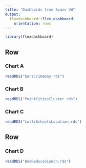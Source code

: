 ```yaml
---
title: "Dashbords from Evans UW"
output: 
  flexdashboard::flex_dashboard:
    orientation: rows
---
```


```r
library(flexdashboard)
```

[comment]: # three plot here with fade effect

Row {.tabset .tabset-fade}
-----------------------------------------------------------------------

### Chart A

```r
readRDS("barsCrimeDay.rds")
```

### Chart B

```r
readRDS("PointCitiesCluster.rds")
```


### Chart C

```r
readRDS("LolliSchoolsLocation.rds")
```

[comment]: # one plot here

Row 
-----------------------------------------------------------------------

### Chart D

```r
readRDS("BoxReducedLunch.rds")
```

